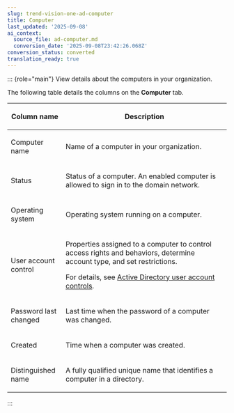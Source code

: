 ```yaml
---
slug: trend-vision-one-ad-computer
title: Computer
last_updated: '2025-09-08'
ai_context:
  source_file: ad-computer.md
  conversion_date: '2025-09-08T23:42:26.068Z'
conversion_status: converted
translation_ready: true
---
```


::: {role="main"}
View details about the computers in your organization.

The following table details the columns on the **Computer** tab.

<table>
<colgroup>
<col style="width: 25%" />
<col style="width: 75%" />
</colgroup>
<thead>
<tr>
<th><p>Column name</p></th>
<th><p>Description</p></th>
</tr>
</thead>
<tbody>
<tr>
<td><p>Computer name</p></td>
<td><p>Name of a computer in your organization.</p></td>
</tr>
<tr>
<td><p>Status</p></td>
<td><p>Status of a computer. An enabled computer is allowed to sign in to the domain network.</p></td>
</tr>
<tr>
<td><p>Operating system</p></td>
<td><p>Operating system running on a computer.</p></td>
</tr>
<tr>
<td><p>User account control</p></td>
<td><p>Properties assigned to a computer to control access rights and behaviors, determine account type, and set restrictions.</p>
<p>For details, see <a href="trend-vision-one-ad-user-account-controls">Active Directory user account controls</a>.</p></td>
</tr>
<tr>
<td><p>Password last changed</p></td>
<td><p>Last time when the password of a computer was changed.</p></td>
</tr>
<tr>
<td><p>Created</p></td>
<td><p>Time when a computer was created.</p></td>
</tr>
<tr>
<td><p>Distinguished name</p></td>
<td><p>A fully qualified unique name that identifies a computer in a directory.</p></td>
</tr>
</tbody>
</table>
:::
